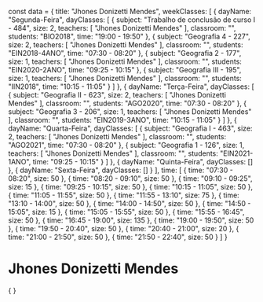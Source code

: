 const data = {
  title: "Jhones Donizetti Mendes",
  weekClasses: [
    {
      dayName: "Segunda-Feira",
      dayClasses: [
        {
          subject: "Trabalho de conclusão de curso I - 484",
          size: 2,
          teachers: [
            "Jhones Donizetti Mendes"
          ],
          classroom: "",
          students: "BIO2018",
          time: "19:00 - 19:50"
        },
        {
          subject: "Geografia 4 - 227",
          size: 2,
          teachers: [
            "Jhones Donizetti Mendes"
          ],
          classroom: "",
          students: "EIN2018-4ANO",
          time: "07:30 - 08:20"
        },
        {
          subject: "Geografia 2 - 177",
          size: 1,
          teachers: [
            "Jhones Donizetti Mendes"
          ],
          classroom: "",
          students: "EIN2020-2ANO",
          time: "09:25 - 10:15"
        },
        {
          subject: "Geografia III - 195",
          size: 1,
          teachers: [
            "Jhones Donizetti Mendes"
          ],
          classroom: "",
          students: "IIN2018",
          time: "10:15 - 11:05"
        }
      ]
    },
    {
      dayName: "Terça-Feira",
      dayClasses: [
        {
          subject: "Geografia II - 623",
          size: 2,
          teachers: [
            "Jhones Donizetti Mendes"
          ],
          classroom: "",
          students: "AGO2020",
          time: "07:30 - 08:20"
        },
        {
          subject: "Geografia 3 - 206",
          size: 1,
          teachers: [
            "Jhones Donizetti Mendes"
          ],
          classroom: "",
          students: "EIN2019-3ANO",
          time: "10:15 - 11:05"
        }
      ]
    },
    {
      dayName: "Quarta-Feira",
      dayClasses: [
        {
          subject: "Geografia I - 463",
          size: 2,
          teachers: [
            "Jhones Donizetti Mendes"
          ],
          classroom: "",
          students: "AGO2021",
          time: "07:30 - 08:20"
        },
        {
          subject: "Geografia 1 - 126",
          size: 1,
          teachers: [
            "Jhones Donizetti Mendes"
          ],
          classroom: "",
          students: "EIN2021-1ANO",
          time: "09:25 - 10:15"
        }
      ]
    },
    {
      dayName: "Quinta-Feira",
      dayClasses: []
    },
    {
      dayName: "Sexta-Feira",
      dayClasses: []
    }
  ],
  time: [
    {
      time: "07:30 - 08:20",
      size: 50
    },
    {
      time: "08:20 - 09:10",
      size: 50
    },
    {
      time: "09:10 - 09:25",
      size: 15
    },
    {
      time: "09:25 - 10:15",
      size: 50
    },
    {
      time: "10:15 - 11:05",
      size: 50
    },
    {
      time: "11:05 - 11:55",
      size: 50
    },
    {
      time: "11:55 - 13:10",
      size: 75
    },
    {
      time: "13:10 - 14:00",
      size: 50
    },
    {
      time: "14:00 - 14:50",
      size: 50
    },
    {
      time: "14:50 - 15:05",
      size: 15
    },
    {
      time: "15:05 - 15:55",
      size: 50
    },
    {
      time: "15:55 - 16:45",
      size: 50
    },
    {
      time: "16:45 - 19:00",
      size: 135
    },
    {
      time: "19:00 - 19:50",
      size: 50
    },
    {
      time: "19:50 - 20:40",
      size: 50
    },
    {
      time: "20:40 - 21:00",
      size: 20
    },
    {
      time: "21:00 - 21:50",
      size: 50
    },
    {
      time: "21:50 - 22:40",
      size: 50
    }
  ]
}

# Jhones Donizetti Mendes

<div>
    {
        <Grid
            title={data.title} 
            weekClasses={data.weekClasses} 
            time={data.time}
        />
    }
</div>